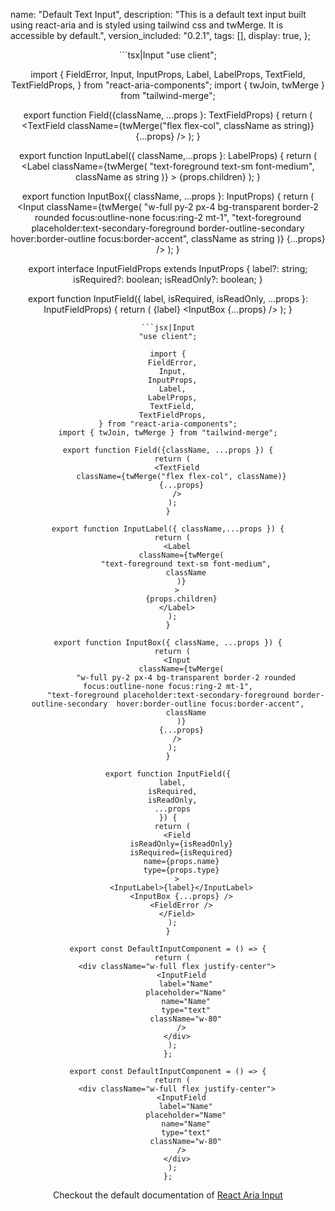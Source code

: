 
  name: "Default Text Input",
  description:
    "This is a default text input built using react-aria and is styled using tailwind css and twMerge. It is accessible by default.",
  version_included: "0.2.1",
  tags: [],
  display: true,
};

<Wrapper>

<ImportsWrapper> 


</ImportsWrapper>

<Header />

<Preview> 
<Display>
  <DefaultInputComponent /> 
</Display>
</Preview>

<Implementation>
<TechnologyUsed technologies={[ "tailwind-css" , "react-aria" ]}/>

<CodeBlock> 
```tsx|Input
"use client";

import {
  FieldError,
  Input,
  InputProps,
  Label,
  LabelProps,
  TextField,
  TextFieldProps,
} from "react-aria-components";
import { twJoin, twMerge } from "tailwind-merge";

export function Field({className, ...props }: TextFieldProps) {
  return (
    <TextField
      className={twMerge("flex flex-col", className as string)}
      {...props}
    />
  );
}

export function InputLabel({ className,...props }: LabelProps) {
  return (
    <Label
      className={twMerge(
        "text-foreground text-sm font-medium",
        className as string
      )}
    >
      {props.children}
    </Label>
  );
}

export function InputBox({ className, ...props }: InputProps) {
  return (
    <Input
      className={twMerge(
        "w-full py-2 px-4 bg-transparent border-2 rounded focus:outline-none focus:ring-2 mt-1",
        "text-foreground placeholder:text-secondary-foreground border-outline-secondary  hover:border-outline focus:border-accent",
        className as string
      )}
      {...props}
    />
  );
}

export interface InputFieldProps extends InputProps {
  label?: string;
  isRequired?: boolean;
  isReadOnly?: boolean;
}

export function InputField({
  label,
  isRequired,
  isReadOnly,
  ...props
}: InputFieldProps) {
  return (
    <Field
      isReadOnly={isReadOnly}
      isRequired={isRequired}
      name={props.name}
      type={props.type}
    >
      <InputLabel>{label}</InputLabel>
      <InputBox {...props} />
      <FieldError />
    </Field>
  );
}
```
```jsx|Input
"use client";

import {
  FieldError,
  Input,
  InputProps,
  Label,
  LabelProps,
  TextField,
  TextFieldProps,
} from "react-aria-components";
import { twJoin, twMerge } from "tailwind-merge";

export function Field({className, ...props }) {
  return (
    <TextField
      className={twMerge("flex flex-col", className)}
      {...props}
    />
  );
}

export function InputLabel({ className,...props }) {
  return (
    <Label
      className={twMerge(
        "text-foreground text-sm font-medium",
        className
      )}
    >
      {props.children}
    </Label>
  );
}

export function InputBox({ className, ...props }) {
  return (
    <Input
      className={twMerge(
        "w-full py-2 px-4 bg-transparent border-2 rounded focus:outline-none focus:ring-2 mt-1",
        "text-foreground placeholder:text-secondary-foreground border-outline-secondary  hover:border-outline focus:border-accent",
        className
      )}
      {...props}
    />
  );
}

export function InputField({
  label,
  isRequired,
  isReadOnly,
  ...props
}) {
  return (
    <Field
      isReadOnly={isReadOnly}
      isRequired={isRequired}
      name={props.name}
      type={props.type}
    >
      <InputLabel>{label}</InputLabel>
      <InputBox {...props} />
      <FieldError />
    </Field>
  );
}
```

```tsx|Implementation
export const DefaultInputComponent = () => {
  return (
    <div className="w-full flex justify-center">
      <InputField
        label="Name"
        placeholder="Name"
        name="Name"
        type="text"
        className="w-80"
      />
    </div>
  );
};
```
```jsx|Implementation
export const DefaultInputComponent = () => {
  return (
    <div className="w-full flex justify-center">
      <InputField
        label="Name"
        placeholder="Name"
        name="Name"
        type="text"
        className="w-80"
      />
    </div>
  );
};
```
</CodeBlock>


Checkout the default documentation of [React Aria Input](https://react-spectrum.adobe.com/react-aria/TextField.html)

</Implementation>
</Wrapper>
